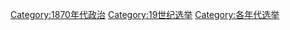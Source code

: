 [[Category:1870年代政治|Category:1870年代政治]]
[[Category:19世纪选举|Category:19世纪选举]]
[[Category:各年代选举|Category:各年代选举]]